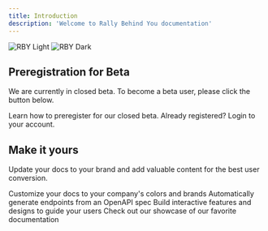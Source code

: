 ```yaml
---
title: Introduction
description: 'Welcome to Rally Behind You documentation'
---
```


<img
  className="block dark:hidden"
  src="/images/rally-behind-you-logo.svg"
  alt="RBY Light"
/>
<img
  className="hidden dark:block"
  src="/images/rally-behind-you-logo.svg"
  alt="RBY Dark"
/>

## Preregistration for Beta

We are currently in closed beta.  To become a beta user, please click the button below.

<CardGroup cols={2}>
  <Card
    title="Preregister"
    icon="form-select"
    href="https://docs.rallybehindyou.com/quickstart"
  >
    Learn how to preregister for our closed beta.
  </Card>
  <Card
    title="Login"
    icon="login"
    href="https://app.rallybehindyou.com"
  >
    Already registered?  Login to your account.
  </Card>
</CardGroup>

## Make it yours

Update your docs to your brand and add valuable content for the best user conversion.

<CardGroup cols={2}>
  <Card
    title="Customize Style"
    icon="palette"
    href="https://mintlify.com/docs/settings/global"
  >
    Customize your docs to your company's colors and brands
  </Card>
  <Card
    title="Reference APIs"
    icon="code"
    href="https://mintlify.com/docs/api-playground/openapi"
  >
    Automatically generate endpoints from an OpenAPI spec
  </Card>
  <Card
    title="Add Components"
    icon="screwdriver-wrench"
    href="https://mintlify.com/docs/components/accordion"
  >
    Build interactive features and designs to guide your users
  </Card>
  <Card
    title="Get Inspiration"
    icon="stars"
    href="https://mintlify.com/showcase"
  >
    Check out our showcase of our favorite documentation
  </Card>
</CardGroup>

